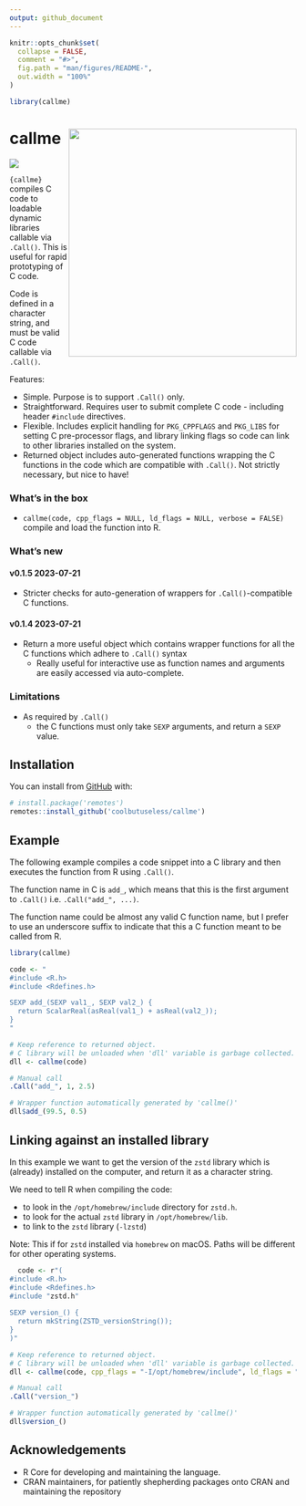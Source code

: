 ```yaml
---
output: github_document
---
```


<!-- README.md is generated from README.Rmd. Please edit that file -->

```r
knitr::opts_chunk$set(
  collapse = FALSE,
  comment = "#>",
  fig.path = "man/figures/README-",
  out.width = "100%"
)

library(callme)
```

# callme <img src="man/figures/logo.png" align="right" height="400/"/>

<!-- badges: start -->
![](https://img.shields.io/badge/cool-useless-green.svg)
<!-- badges: end -->

`{callme}` compiles C code to loadable dynamic libraries callable via `.Call()`.
This is useful for rapid prototyping of C code.

Code is defined in a character string, and must be valid C code callable
via `.Call()`.

Features:

* Simple. Purpose is to support `.Call()` only.
* Straightforward. Requires user to submit complete C code - including header `#include` 
  directives.
* Flexible. Includes explicit handling for `PKG_CPPFLAGS` and `PKG_LIBS` for setting 
  C pre-processor flags, and library linking flags so code can link to other libraries 
  installed on the system.
* Returned object includes auto-generated functions wrapping the C functions in 
  the code which are compatible with `.Call()`.  Not
  strictly necessary, but nice to have!

### What's in the box

* `callme(code, cpp_flags = NULL, ld_flags = NULL, verbose = FALSE)` compile and load the function into R.

### What's new


#### v0.1.5  2023-07-21

* Stricter checks for auto-generation of wrappers for `.Call()`-compatible C functions.

#### v0.1.4  2023-07-21

* Return a more useful object which contains wrapper functions for 
  all the C functions which adhere to `.Call()` syntax
    * Really useful for interactive use as function names and arguments 
      are easily accessed via auto-complete.


### Limitations

* As required by `.Call()` 
    * the C functions must only take `SEXP` arguments, and return a `SEXP` value.


## Installation

You can install from [GitHub](https://github.com/coolbutuseless/callme) with:

``` r
# install.package('remotes')
remotes::install_github('coolbutuseless/callme')
```

## Example

The following example compiles a code snippet into a C library and then 
executes the function from R using `.Call()`.

The function name in C is `add_`, which means that this is the first argument to
`.Call()` i.e. `.Call("add_", ...)`.

The function name could be almost any valid C function name, but I prefer to 
use an underscore suffix to indicate that this a C function meant to be called from R.

```r
library(callme)

code <- "
#include <R.h>
#include <Rdefines.h>

SEXP add_(SEXP val1_, SEXP val2_) {
  return ScalarReal(asReal(val1_) + asReal(val2_));
}
"

# Keep reference to returned object.
# C library will be unloaded when 'dll' variable is garbage collected.
dll <- callme(code)

# Manual call
.Call("add_", 1, 2.5)

# Wrapper function automatically generated by 'callme()'
dll$add_(99.5, 0.5)
```




## Linking against an installed library

In this example we want to get the version of the `zstd` library which is
(already) installed on the computer, and return it as a character string.

We need to tell R when compiling the code:

* to look in the `/opt/homebrew/include` directory for `zstd.h`.
* to look for the actual `zstd` library in `/opt/homebrew/lib`.
* to link to the `zstd` library (`-lzstd`)

Note: This if for `zstd` installed via `homebrew` on macOS.  Paths will 
be different for other operating systems.

```r
  code <- r"(
#include <R.h>
#include <Rdefines.h>
#include "zstd.h"
  
SEXP version_() {
  return mkString(ZSTD_versionString());
}
)"

# Keep reference to returned object.
# C library will be unloaded when 'dll' variable is garbage collected.
dll <- callme(code, cpp_flags = "-I/opt/homebrew/include", ld_flags = "-L/opt/homebrew/lib -lzstd")

# Manual call
.Call("version_")

# Wrapper function automatically generated by 'callme()'
dll$version_()
```



## Acknowledgements

* R Core for developing and maintaining the language.
* CRAN maintainers, for patiently shepherding packages onto CRAN and maintaining
  the repository

